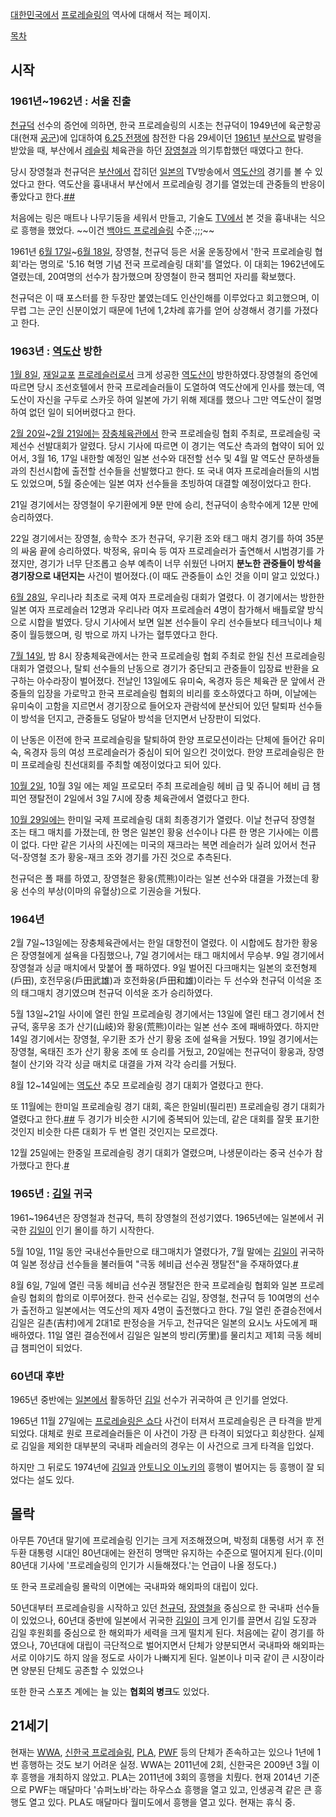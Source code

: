 [[대한민국]]에서 [[프로레슬링]]의 역사에 대해서 적는 페이지.

[[목차]]

== 시작 ==
=== 1961년~1962년 : 서울 진출 ===
[[천규덕]] 선수의 증언에 의하면, 한국 프로레슬링의 시초는 천규덕이 1949년에 육군항공대(현재 [[공군]])에 입대하여 [[6.25 전쟁]]에 참전한 다음 29세이던 [[1961년]] [[부산]]으로 발령을 받았을 때, 부산에서 [[레슬링]] 체육관을 하던 [[장영철]]과 의기투합했던 때였다고 한다.

당시 장영철과 천규덕은 [[부산]]에서 잡히던 [[일본]]의 TV방송에서 [[역도산]]의 경기를 볼 수 있었다고 한다. 역도산을 흉내내서 부산에서 프로레슬링 경기를 열었는데 관중들의 반응이 좋았다고 한다.[http://www.seoul.co.kr/news/newsView.php?id=20090501500019 #][http://www.munhwa.com/news/view.html?no=2010091001033633006002 #]

처음에는 링은 매트나 나무기둥을 세워서 만들고, 기술도 [[TV]]에서 본 것을 흉내내는 식으로 흥행을 했었다. ~~이건 [[백야드 프로레슬링]] 수준.;;;~~

1961년 [[6월 17일]]~[[6월 18일]], 장영철, 천규덕 등은 서울 운동장에서 '한국 프로레슬링 협회'라는 명의로 '5.16 혁명 기념 전국 프로레슬링 대회'를 열었다. 이 대회는 1962년에도 열렸는데, 20여명의 선수가 참가했으며 장영철이 한국 챔피언 자리를 확보했다.

천규덕은 이 때 포스터를 한 두장만 붙였는데도 인산인해를 이루었다고 회고했으며, 이 무렵 그는 군인 신분이었기 때문에 1년에 1,2차례 휴가를 얻어 상경해서 경기를 가졌다고 한다.

=== 1963년 : [[역도산]] 방한 ===
[[1월 8일]], [[재일교포]] [[프로레슬러]]로서 크게 성공한 [[역도산]]이 방한하였다.장영철의 증언에 따르면 당시 조선호텔에서 한국 프로레슬러들이 도열하여 역도산에게 인사를 했는데, 역도산이 자신을 구두로 스카웃 하여 일본에 가기 위해 제대를 했으나 그만 역도산이 절명하여 없던 일이 되어버렸다고 한다.

[[2월 20일]]~[[2월 21일]]에는 [[장충체육관]]에서 한국 프로레슬링 협회 주최로, 프로레슬링 국제선수 선발대회가 알렸다. 당시 기사에 따르면 이 경기는 역도산 측과의 협약이 되어 있어서, 3월 16, 17일 내한할 예정인 일본 선수와 대전할 선수 및 4월 말 역도산 문하생들과의 친선시합에 출전할 선수들을 선발했다고 한다. 또 국내 여자 프로레슬러들의 시범도 있었으며, 5월 중순에는 일본 여자 선수들을 초빙하여 대결할 예정이었다고 한다.

21일 경기에서는 장영철이 우기환에게 9분 만에 승리, 천규덕이 송학수에게 12분 만에 승리하였다.

22일 경기에서는 장영철, 송학수 조가 천규덕, 우기환 조와 태그 매치 경기를 하여 35분의 싸움 끝에 승리하였다. 박정옥, 유미숙 등 여자 프로레슬러가 출연해서 시범경기를 가졌지만, 경기가 너무 단조롭고 승부 예측이 너무 쉬웠던 나머지 '''분노한 관중들이 방석을 경기장으로 내던지는''' 사건이 벌어졌다.(이 때도 관중들이 쇼인 것을 이미 알고 있었다.)

[[6월 28일]], 우리나라 최초로 국제 여자 프로레슬링 대회가 열렸다. 이 경기에서는 방한한 일본 여자 프로레슬러 12명과 우리나라 여자 프로레슬러 4명이 참가해서 배틀로얄 방식으로 시합을 벌였다. 당시 기사에서 보면 일본 선수들이 우리 선수들보다 테크닉이나 체중이 월등했으며, 링 밖으로 까지 나가는 혈투였다고 한다.

[[7월 14일]], 밤 8시 장충체육관에서는 한국 프로레슬링 협회 주최로 한일 친선 프로레슬링 대회가 열렸으나, 탈퇴 선수들의 난동으로 경기가 중단되고 관중들이 입장료 반환을 요구하는 아수라장이 벌어졌다. 전날인 13일에도 유미숙, 옥경자 등은 체육관 문 앞에서 관중들의 입장을 가로막고 한국 프로레슬링 협회의 비리를 호소하였다고 하며, 이날에는 유미숙이 고함을 지르면서 경기장으로 들어오자 관람석에 분산되어 있던 탈퇴파 선수들이 방석을 던지고, 관중들도 덩달아 방석을 던지면서 난장판이 되었다.

이 난동은 이전에 한국 프로레슬링을 탈퇴하여 한양 프로모션이라는 단체에 들어간 유미숙, 옥경자 등의 여성 프로레슬러가 중심이 되어 일으킨 것이었다. 한양 프로레슬링은 한미 프로레슬링 친선대회를 주최할 예정이었다고 되어 있다.

[[10월 2일]], 10월 3일 에는 제일 프로모터 주최 프로레슬링 헤비 급 및 쥬니어 헤비 급 챔피언 쟁탈전이 2일에서 3일 7시에 장충 체육관에서 열렸다고 한다.

[[10월 29일]]에는 한미일 국제 프로레슬링 대회 최종경기가 열렸다. 이날 천규덕 장영철 조는 태그 매치를 가졌는데, 한 명은 일본인 황웅 선수이나 다른 한 명은 기사에는 이름이 없다. 다만 같은 기사의 사진에는 미국의 재크라는 복면 레슬러가 실려 있어서 천규덕-장영철 조가 황웅-재크 조와 경기를 가진 것으로 추측된다.

천규덕은 폴 패를 하였고, 장영철은 황웅(荒熊)이라는 일본 선수와 대결을 가졌는데 황웅 선수의 부상(이마의 유혈상)으로 기권승을 거뒀다.

=== 1964년 ===
2월 7일~13일에는 장충체육관에서는 한일 대항전이 열렸다. 이 시합에도 참가한 황웅은 장영철에게 설욕을 다짐했으나, 7일 경기에서는 태그 매치에서 무승부. 9일 경기에서 장영철과 싱글 매치에서 맞붙어 폴 패하였다. 9일 벌어진 다크매치는 일본의 호전형제(戶田), 호전무웅(戶田武雄)과 호전화웅(戶田和雄)이라는 두 선수와 천규덕 이석윤 조의 태그매치 경기였으며 천규덕 이석윤 조가 승리하였다.

5월 13일~21일 사이에 열린 한일 프로레슬링 경기에서는 13일에 열린 태그 경기에서 천규덕, 홍무웅 조가 산기(山岐)와 황웅(荒熊)이라는 일본 선수 조에 패배하였다. 하지만 14일 경기에서는 장영철, 우기환 조가 산기 황웅 조에 설욕을 거뒀다. 19일 경기에서는 장영철, 옥태진 조가 산기 황웅 조에 또 승리를 거뒀고, 20일에는 천규덕이 황웅과, 장영철이 산기와 각각 싱글 매치로 대결을 가져 각각 승리를 거뒀다.

8월 12~14일에는 [[역도산]] 추모 프로레슬링 경기 대회가 열렸다고 한다.

또 11월에는 한미일 프로레슬링 경기 대회, 혹은 한일비(필리핀) 프로레슬링 경기 대회가 열렸다고 한다.[http://newslibrary.naver.com/viewer/index.nhn?articleId=1964112500329208016&editNo=2&printCount=1&publishDate=1964-11-25&officeId=00032&pageNo=8&printNo=5878&publishType=00020 #][http://newslibrary.naver.com/viewer/index.nhn?articleId=1964112800209208009&editNo=2&printCount=1&publishDate=1964-11-28&officeId=00020&pageNo=8&printNo=13262&publishType=00020 #] 두 경기가 비슷한 시기에 중복되어 있는데, 같은 대회를 잘못 표기한 것인지 비슷한 다른 대회가 두 번 열린 것인지는 모르겠다.

12월 25일에는 한중일 프로레슬링 경기 대회가 열렸으며, 나생문이라는 중국 선수가 참가했다고 한다.[http://newslibrary.naver.com/viewer/index.nhn?articleId=1964122300329208006&editNo=2&printCount=1&publishDate=1964-12-23&officeId=00032&pageNo=8&printNo=5902&publishType=00020 #]

=== 1965년 : [[김일]] 귀국 ===
1961~1964년은 장영철과 천규덕, 특히 장영철의 전성기였다. 1965년에는 일본에서 귀국한 [[김일]]이 인기 몰이를 하기 시작한다.

5월 10일, 11일 동안 국내선수들만으로 태그매치가 열렸다가, 7월 말에는 [[김일]]이 귀국하여 일본 정상급 선수들을 불러들여 "극동 헤비급 선수권 쟁탈전"을 주재하였다.[http://newslibrary.naver.com/viewer/index.nhn?articleId=1965072700209208016&editNo=2&printCount=1&publishDate=1965-07-27&officeId=00020&pageNo=8&printNo=13465&publishType=00020 #]

8월 6일, 7일에 열린 극동 헤비급 선수권 쟁탈전은 한국 프로레슬링 협회와 일본 프로레슬링 협회의 합의로 이루어졌다. 한국 선수로는 김일, 장영철, 천규덕 등 10여명의 선수가 출전하고 일본에서는 역도산의 제자 4명이 출전했다고 한다. 7일 열린 준결승전에서 김일은 길촌(吉村)에게 2대1로 판정승을 거두고, 천규덕은 일본의 요시노 사도에게 패배하였다. 11일 열린 결승전에서 김일은 일본의 방리(芳里)를 물리치고 제1회 극동 헤비급 챔피언이 되었다.

=== 60년대 후반 ===

1965년 중반에는 [[일본]]에서 활동하던 [[김일]] 선수가 귀국하여 큰 인기를 얻었다.

1965년 11월 27일에는 [[프로레슬링은 쇼다]] 사건이 터져서 프로레슬링은 큰 타격을 받게 되었다. 대체로 원로 프로레슬러들은 이 사건이 가장 큰 타격이 되었다고 회상한다. 실제로 김일을 제외한 대부분의 국내파 레슬러의 경우는 이 사건으로 크게 타격을 입었다.

하지만 그 뒤로도 1974년에 [[김일]]과 [[안토니오 이노키]]의 흥행이 벌어지는 등 흥행이 잘 되었다는 설도 있다.

== 몰락 ==
아무튼 70년대 말기에 프로레슬링 인기는 크게 저조해졌으며, 박정희 대통령 서거 후 전두환 대통령 시대인 80년대에는 완전히 명맥만 유지하는 수준으로 떨어지게 된다.(이미 80년대 기사에 '프로레슬링의 인기가 시들해졌다.'는 언급이 나올 정도다.)

또 한국 프로레슬링 몰락의 이면에는 국내파와 해외파의 대립이 있다.

50년대부터 프로레슬링을 시작하고 있던 [[천규덕]], [[장영철]]을 중심으로 한 국내파 선수들이 있었으나, 60년대 중반에 일본에서 귀국한 [[김일]]이 크게 인기를 끌면서 김일 도장과 김일 후원회를 중심으로 한 해외파가 세력을 크게 떨치게 된다. 처음에는 같이 경기를 하였으나, 70년대에 대립이 극단적으로 벌어지면서 단체가 양분되면서 국내파와 해외파는 서로 이야기도 하지 않을 정도로 사이가 나빠지게 된다. 일본이나 미국 같이 큰 시장이라면 양분된 단체도 공존할 수 있었으나 

또한 한국 스포츠 계에는 늘 있는 '''협회의 병크'''도 있었다.

== 21세기 ==
현재는 [[WWA]], [[신한국 프로레슬링]], [[PLA]], [[PWF]] 등의 단체가 존속하고는 있으나 1년에 1번 흥행하는 것도 보기 어려운 실정. WWA는 2011년에 2회, 신한국은 2009년 3월 이후 흥행을 개최하지 않았고. PLA는 2011년에 3회의 흥행을 치뤘다. 현재 2014년 기준으로 PWF는 매달마다 '슈퍼노바'라는 하우스쇼 흥행을 열고 있고, 인생공격 같은 큰 흥행도 열고 있다. PLA도 매달마다 월미도에서 흥행을 열고 있다. 현재는 휴식 중.
